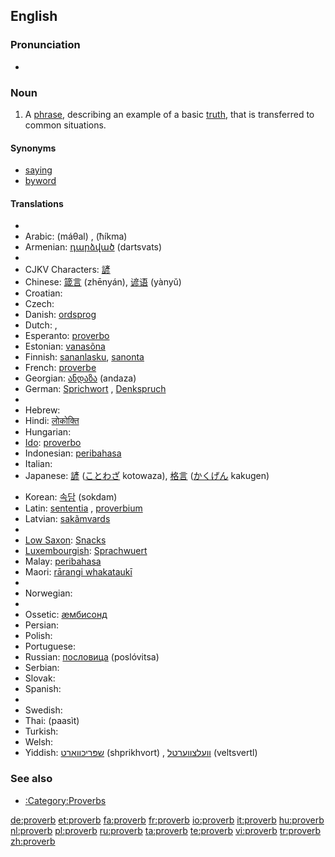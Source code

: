 {{see|Proverbs}}
{{wikipedia}}
==English==

===Pronunciation===
* {{audio|en-us-proverb.ogg|Audio (US)}}

===Noun===
{{en-noun}}

# A [[phrase]], describing an example of a basic [[truth]], that is transferred to common situations.

====Synonyms====
* [[saying]]
* [[byword]]

====Translations====
{{trans-top|phrase}}
* {{trreq|Albanian}}
* Arabic: {{Arab|[[مثل|مَثَلٌ]]}} (máθal) {{m}}, {{Arab|[[حكمة]]}} (ħíkma) {{f}}
* Armenian: [[դարձված]] (dartsvats)
* {{trreq|Basque}}
* CJKV Characters: [[諺]]
* Chinese: [[箴言]] (zhēnyán), [[谚语]] (yànyǔ)
* Croatian: {{t-|hr|poslovica|f}}
* Czech: {{t-|cs|přísloví|n}}
* Danish: [[ordsprog]] {{n}}
* Dutch: {{t+|nl|spreekwoord|n}}, {{t-|nl|gezegde|n}}
* Esperanto: [[proverbo]]
* Estonian: [[vanasõna]]
* Finnish: [[sananlasku]], [[sanonta]]
* French: [[proverbe]] {{m}}
* Georgian: [[ანდაზა]] (andaza)
* German: [[Sprichwort]] {{n}}, [[Denkspruch]] {{m}}
* {{trreq|Greek}}
* Hebrew: {{t+|he|פתגם|m|sc=Hebr}}
* Hindi: [[लोकोक्ति]]
* Hungarian: {{t+|hu|közmondás}}
* [[Ido]]: [[proverbo]]
* Indonesian: [[peribahasa]]
* Italian: {{t+|it|proverbio|m}}
* Japanese: [[諺]] ([[ことわざ]] kotowaza), [[格言]] ([[かくげん]] kakugen)
{{trans-mid}}
* Korean: [[속담]] (sokdam)
* Latin: [[sententia]] {{f}}, [[proverbium]] {{n}}
* Latvian: [[sakãmvards]]
* {{trreq|Lithuanian}}
* [[Low Saxon]]: [[Snacks]]
* [[Luxembourgish]]: [[Sprachwuert]]
* Malay: [[peribahasa]]
* Maori: [[rārangi whakataukī]]
* {{trreq|Mongolian}}
* Norwegian: {{t-|no|ordtak}}
* {{trreq|Old English}}
* Ossetic: [[æмбисонд]]
* Persian: {{fa-Arab|[[ضربالمثل]]}}
* Polish: {{t+|pl|przysłowie|n}}
* Portuguese: {{t+|pt|provérbio|m}}
* Russian: [[пословица]] (poslóvitsa) {{f}}
* Serbian: {{t-|sr|poslovica|f}}
* Slovak: {{t-|sk|príslovie|n}}
* Spanish: {{t-|es|proverbio|m}}
* {{trreq|Swahili}}
* Swedish: {{t+|sv|ordspråk|n}}
* Thai: {{Thai|[[ภาษิต]]}} (paasìt)
* Turkish: {{t+|tr|atasözü}}
* Welsh: {{t+|cy|dihareb|f|xs=Welsh}}
* Yiddish: [[שפּריכוואָרט]] (shprikhvort) {{n}}, [[וועלצווערטל]] (veltsvertl) {{n}}
{{trans-bottom}}

===See also===
* [[:Category:Proverbs]]

[[de:proverb]]
[[et:proverb]]
[[fa:proverb]]
[[fr:proverb]]
[[io:proverb]]
[[it:proverb]]
[[hu:proverb]]
[[nl:proverb]]
[[pl:proverb]]
[[ru:proverb]]
[[ta:proverb]]
[[te:proverb]]
[[vi:proverb]]
[[tr:proverb]]
[[zh:proverb]]